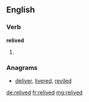 ==English==

===Verb===
'''relived'''

# {{past of|relive}}

===Anagrams===
* [[deliver#English|deliver]], [[livered#English|livered]], [[reviled#English|reviled]]

[[de:relived]]
[[fr:relived]]
[[mg:relived]]